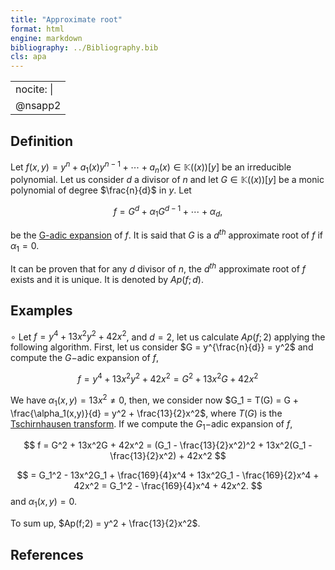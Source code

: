 ```yaml
---
title: "Approximate root"
format: html
engine: markdown
bibliography: ../Bibliography.bib
cls: apa
---
```


---
nocite: |
  @nsapp2
---

## Definition

Let $f(x,y) = y^n + a_1(x)y^{n-1} + \cdots + a_n(x) \in \mathbb{K}((x))[y]$ be an irreducible polynomial. Let us consider $d$ a divisor of $n$ and let $G \in \mathbb{K}((x))[y]$ be a monic polynomial of degree $\frac{n}{d}$ in $y$. Let

$$
f = G^d + \alpha_1 G^{d-1} + \cdots + \alpha_d,
$$

be the [G-adic expansion](G-adic-expansion.qmd) of $f$. It is said that $G$ is a $d^{th}$ approximate root of $f$ if $\alpha_1 = 0$.

It can be proven that for any $d$ divisor of $n$, the $d^{th}$ approximate root of $f$ exists and it is unique. It is denoted by $Ap(f;d)$.

## Examples

$\circ$ Let $f = y^4 + 13x^2y^2 + 42x^2$, and $d = 2$, let us calculate $Ap(f; 2)$ applying the following algorithm. First, let us consider $G = y^{\frac{n}{d}} = y^2$ and compute the $G-$adic expansion of $f$,

$$
f = y^4 + 13x^2y^2 + 42x^2 = G^2 + 13x^2G  + 42x^2
$$

We have $\alpha_1(x,y) = 13x^2 \ne 0$, then, we consider now $G_1 = T(G) = G + \frac{\alpha_1(x,y)}{d} = y^2 + \frac{13}{2}x^2$, where $T(G)$ is the [Tschirnhausen transform](Tschirnhausen-transform.qmd). If we compute the $G_1-$adic expansion of $f$,

$$
f = G^2 + 13x^2G + 42x^2 = (G_1 - \frac{13}{2}x^2)^2 + 13x^2(G_1 - \frac{13}{2}x^2) + 42x^2
$$

$$
= G_1^2 - 13x^2G_1 + \frac{169}{4}x^4 + 13x^2G_1 - \frac{169}{2}x^4 + 42x^2 = G_1^2 - \frac{169}{4}x^4 + 42x^2.
$$ and $\alpha_1(x,y) = 0$.

To sum up, $Ap(f;2) = y^2 + \frac{13}{2}x^2$.

## References

::: {#refs}

:::
